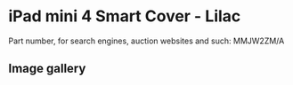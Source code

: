 # iPad mini 4 Smart Cover - Lilac

Part number, for search engines, auction websites and such: MMJW2ZM/A

## Image gallery

<div style={{ width: "768px" }}>
  <GalleryComponent
    images={[
      {
        original: "/everysource/MMJW2",
        thumbnail: "/everypreview/MMJW2",
      },
      {
        original: "/everysource/MMJW2_AV1_GOLD",
        thumbnail: "/everypreview/MMJW2_AV1_GOLD",
      },
      {
        original: "/everysource/MMJW2_AV1_SILVER",
        thumbnail: "/everypreview/MMJW2_AV1_SILVER",
      },
      {
        original: "/everysource/MMJW2_AV1_SPACE_GRAY",
        thumbnail: "/everypreview/MMJW2_AV1_SPACE_GRAY",
      },
      {
        original: "/everysource/MMJW2_AV2",
        thumbnail: "/everypreview/MMJW2_AV2",
      },
      {
        original: "/everysource/MMJW2_AV3",
        thumbnail: "/everypreview/MMJW2_AV3",
      }
    ]}
  />
</div>